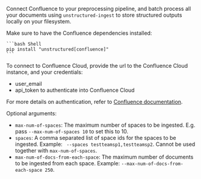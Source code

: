 Connect Confluence to your preprocessing pipeline, and batch process all your documents using `unstructured-ingest` to
store structured outputs locally on your filesystem.

Make sure to have the Confluence dependencies installed:

    ```bash Shell
    pip install "unstructured[confluence]"
    ```

To connect to Confluence Cloud, provide the url to the Confluence Cloud instance, and your credentials:
* user_email
* api_token to authenticate into Confluence Cloud

For more details on authentication, refer to [Confluence documentation](https://developer.atlassian.com/cloud/confluence/basic-auth-for-rest-apis/).

Optional arguments:
* `max-num-of-spaces`: The maximum number of spaces to be ingested. E.g. pass `--max-num-of-spaces 10` to set this to 10.
* `spaces`: A comma separated list of space ids for the spaces to be ingested. Example: ` --spaces testteamsp1,testteamsp2`. Cannot be used together with `max-num-of-spaces`.
* `max-num-of-docs-from-each-space`: The maximum number of documents to be ingested from each space. Example: `--max-num-of-docs-from-each-space 250`.
